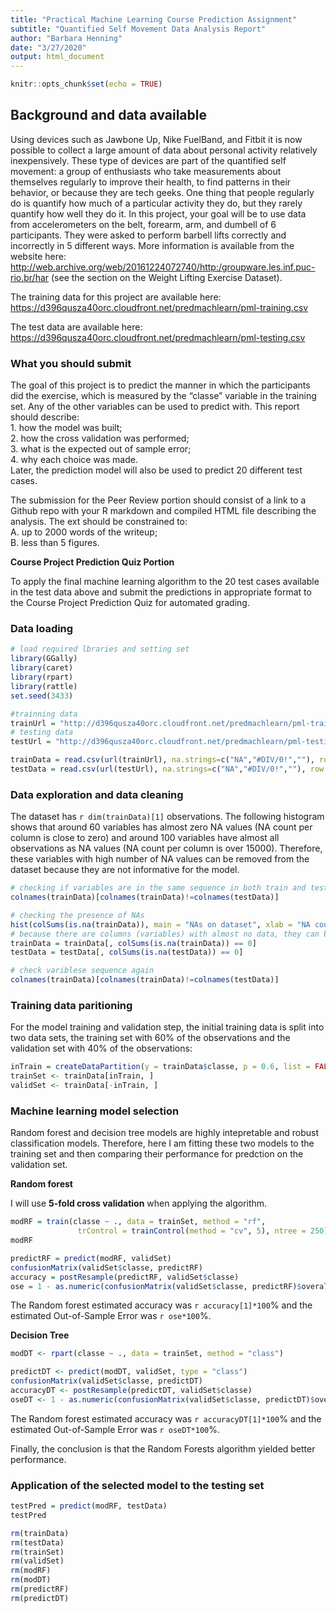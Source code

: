 ```yaml
---
title: "Practical Machine Learning Course Prediction Assignment"
subtitle: "Quantified Self Movement Data Analysis Report"
author: "Barbara Henning"
date: "3/27/2020"
output: html_document
---
```


```r
knitr::opts_chunk$set(echo = TRUE)
```

## Background and data available

Using devices such as Jawbone Up, Nike FuelBand, and Fitbit it is now possible to collect a large amount of data about personal activity relatively inexpensively. These type of devices are part of the quantified self movement: a group of enthusiasts who take measurements about themselves regularly to improve their health, to find patterns in their behavior, or because they are tech geeks. One thing that people regularly do is quantify how much of a particular activity they do, but they rarely quantify how well they do it. In this project, your goal will be to use data from accelerometers on the belt, forearm, arm, and dumbell of 6 participants. They were asked to perform barbell lifts correctly and incorrectly in 5 different ways. More information is available from the website here: <http://web.archive.org/web/20161224072740/http:/groupware.les.inf.puc-rio.br/har> (see the section on the Weight Lifting Exercise Dataset).

The training data for this project are available here:
<https://d396qusza40orc.cloudfront.net/predmachlearn/pml-training.csv>

The test data are available here:
<https://d396qusza40orc.cloudfront.net/predmachlearn/pml-testing.csv>

### What you should submit

The goal of this project is to predict the manner in which the participants did the exercise, which is measured by the "classe" variable in the training set. Any of the other variables can be used to predict with. This report should describe:  
    1. how the model was built;  
    2. how the cross validation was performed;  
    3. what is the expected out of sample error;  
    4. why each choice was made.  
Later, the prediction model will also be used to predict 20 different test cases.

The submission for the Peer Review portion should consist of a link to a Github repo with your R markdown and compiled HTML file describing the analysis. The ext should be constrained to:  
    A. up to 2000 words of the writeup;  
    B. less than 5 figures.  

<b> Course Project Prediction Quiz Portion  </b>  

To apply the final machine learning algorithm to the 20 test cases available in the test data above and submit the predictions in appropriate format to the Course Project Prediction Quiz for automated grading.

### Data loading

```r
# load required lbraries and setting set
library(GGally)
library(caret)
library(rpart)
library(rattle)
set.seed(3433)
```

```r
#trainning data
trainUrl = "http://d396qusza40orc.cloudfront.net/predmachlearn/pml-training.csv"
# testing data
testUrl = "http://d396qusza40orc.cloudfront.net/predmachlearn/pml-testing.csv"

trainData = read.csv(url(trainUrl), na.strings=c("NA","#DIV/0!",""), row.names = "X")
testData = read.csv(url(testUrl), na.strings=c("NA","#DIV/0!",""), row.names = "X")
```

### Data exploration and data cleaning

The dataset has `r dim(trainData)[1]` observations.  The following histogram shows that around 60 variables has almost zero NA values (NA count per column is close to zero) and around 100 variables have almost all observations as NA values (NA count per column is over 15000).  Therefore, these variables with high number of NA values can be removed from the dataset because they are not informative for the model.

```r
# checking if variables are in the same sequence in both train and test sets
colnames(trainData)[colnames(trainData)!=colnames(testData)]

# checking the presence of NAs
hist(colSums(is.na(trainData)), main = "NAs on dataset", xlab = "NA count per column")
# because there are columns (variables) with almost no data, they can be removed from traing set
trainData = trainData[, colSums(is.na(trainData)) == 0]
testData = testData[, colSums(is.na(testData)) == 0]

# check variblese sequence again
colnames(trainData)[colnames(trainData)!=colnames(testData)]
```

### Training data paritioning

For the model training and validation step, the initial training data is split into two data sets, the training set with 60\% of the observations and the validation set with 40\% of the observations:

```r
inTrain = createDataPartition(y = trainData$classe, p = 0.6, list = FALSE)
trainSet <- trainData[inTrain, ]
validSet <- trainData[-inTrain, ]
```

### Machine learning model selection

Random forest and decision tree models are highly intepretable and robust classification models. Therefore, here I am fitting these two models to the training set and then comparing their performance for predction on the validation set.  
 
 <b>  Random forest    </b>  
 
I will use <b>5-fold cross validation</b> when applying the algorithm. 

```r
modRF = train(classe ~ ., data = trainSet, method = "rf", 
               trControl = trainControl(method = "cv", 5), ntree = 250)
modRF

predictRF = predict(modRF, validSet)
confusionMatrix(validSet$classe, predictRF)
accuracy = postResample(predictRF, validSet$classe)
ose = 1 - as.numeric(confusionMatrix(validSet$classe, predictRF)$overall[1])
```  

The Random forest estimated accuracy was `r accuracy[1]*100`\% and the estimated Out-of-Sample Error was `r ose*100`\%.  

<b>  Decision Tree    </b>  

```r
modDT <- rpart(classe ~ ., data = trainSet, method = "class")

predictDT <- predict(modDT, validSet, type = "class")
confusionMatrix(validSet$classe, predictDT)
accuracyDT <- postResample(predictDT, validSet$classe)
oseDT <- 1 - as.numeric(confusionMatrix(validSet$classe, predictDT)$overall[1])
```  

The Random forest estimated accuracy was `r accuracyDT[1]*100`% and the estimated Out-of-Sample Error was `r oseDT*100`\%.  


Finally, the conclusion is that the Random Forests algorithm yielded better performance.

### Application of the selected model to the testing set

```r
testPred = predict(modRF, testData)
testPred
```  

```r
rm(trainData)
rm(testData)
rm(trainSet)
rm(validSet)
rm(modRF)
rm(modDT)
rm(predictRF)
rm(predictDT)
```